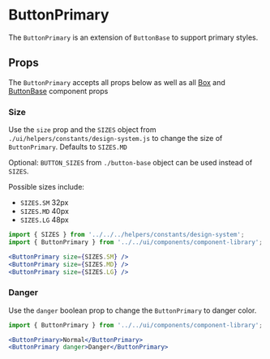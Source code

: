 

# ButtonPrimary

The `ButtonPrimary` is an extension of `ButtonBase` to support primary styles.

<Canvas>
  <Story id="ui-components-component-library-button-primary-button-primary-stories-js--default-story" />
</Canvas>

## Props

The `ButtonPrimary` accepts all props below as well as all [Box](/docs/ui-components-ui-box-box-stories-js--default-story#props) and [ButtonBase](/docs/ui-components-component-library-button-base-button-base-stories-js--default-story#props) component props

<ArgsTable of={ButtonPrimary} />

### Size

Use the `size` prop and the `SIZES` object from `./ui/helpers/constants/design-system.js` to change the size of `ButtonPrimary`. Defaults to `SIZES.MD`

Optional: `BUTTON_SIZES` from `./button-base` object can be used instead of `SIZES`.

Possible sizes include:

- `SIZES.SM` 32px
- `SIZES.MD` 40px
- `SIZES.LG` 48px

<Canvas>
  <Story id="ui-components-component-library-button-primary-button-primary-stories-js--size" />
</Canvas>

```jsx
import { SIZES } from '../../../helpers/constants/design-system';
import { ButtonPrimary } from '../../ui/components/component-library';

<ButtonPrimary size={SIZES.SM} />
<ButtonPrimary size={SIZES.MD} />
<ButtonPrimary size={SIZES.LG} />
```

### Danger

Use the `danger` boolean prop to change the `ButtonPrimary` to danger color.

<Canvas>
  <Story id="ui-components-component-library-button-primary-button-primary-stories-js--danger" />
</Canvas>

```jsx
import { ButtonPrimary } from '../../ui/components/component-library';

<ButtonPrimary>Normal</ButtonPrimary>
<ButtonPrimary danger>Danger</ButtonPrimary>
```
